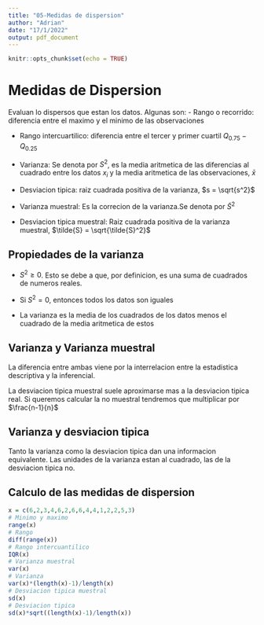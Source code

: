```yaml
---
title: "05-Medidas de dispersion"
author: "Adrian"
date: "17/1/2022"
output: pdf_document
---
```


```r
knitr::opts_chunk$set(echo = TRUE)
```

# Medidas de Dispersion

Evaluan lo dispersos que estan los datos. Algunas son:
- Rango o recorrido: diferencia entre el maximo y el minimo de las observaciones

- Rango intercuartilico: diferencia entre el tercer y primer cuartil $Q_{0.75} - Q_{0.25}$

- Varianza: Se denota por $S^2$, es la media aritmetica de las diferencias al cuadrado entre los datos $x_i$ y la media aritmetica de las observaciones, $\bar{x}$

- Desviacion tipica: raiz cuadrada positiva de la varianza, $s = \sqrt{s^2}$

- Varianza muestral: Es la correcion de la varianza.Se denota por $\tilde{S}^2$

- Desviacion tipica muestral: Raiz cuadrada positiva de la varianza muestral, $\tilde{S} = \sqrt{\tilde{S}^2}$


## Propiedades de la varianza
- $S^2 \geq 0$. Esto se debe a que, por definicion, es una suma de cuadrados de numeros reales.

- Si $S^2 = 0$, entonces todos los datos son iguales

- La varianza es la media de los cuadrados de los datos menos el cuadrado de la media aritmetica de estos

## Varianza y Varianza muestral
La diferencia entre ambas viene por la interrelacion entre la estadistica descriptiva y la inferencial.


La desviacion tipica muestral suele aproximarse mas a la desviacion tipica real. Si queremos calcular la no muestral tendremos que multiplicar por $\frac{n-1}{n}$

## Varianza y desviacion tipica
Tanto la varianza como la desviacion tipica dan una informacion equivalente. Las unidades de la varianza estan al cuadrado, las de la desviacion tipica no.

## Calculo de las medidas de dispersion
```r
x = c(6,2,3,4,6,2,6,6,4,4,1,2,2,5,3)
# Minimo y maximo
range(x)
# Rango
diff(range(x))
# Rango intercuantilico
IQR(x)
# Varianza muestral
var(x)
# Varianza
var(x)*(length(x)-1)/length(x)
# Desviacion tipica muestral
sd(x)
# Desviacion tipica
sd(x)*sqrt((length(x)-1)/length(x))

```



